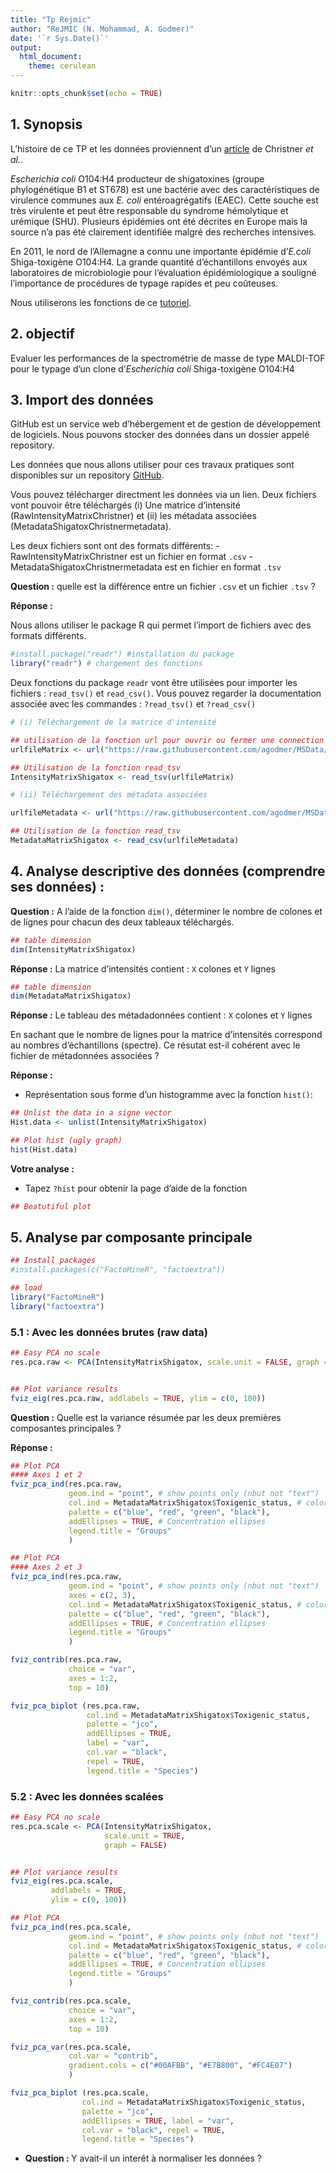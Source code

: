 ```yaml
---
title: "Tp Rejmic"
author: "ReJMIC (N. Mohammad, A. Godmer)"
date: '`r Sys.Date()`'
output: 
  html_document:
    theme: cerulean
---
```


```r
knitr::opts_chunk$set(echo = TRUE)
```

## 1. Synopsis

L'histoire de ce TP et les données proviennent d'un [article](https://journals.plos.org/plosone/article?id=10.1371/journal.pone.0101924) de Christner *et al.*.

*Escherichia coli* O104:H4 producteur de shigatoxines (groupe phylogénétique B1 et ST678) est une bactérie avec des caractéristiques de virulence communes aux *E. coli* entéroagrégatifs (EAEC). Cette souche est très virulente et peut être responsable du syndrome hémolytique et urémique (SHU). Plusieurs épidémies ont été décrites en Europe mais la source n'a pas été clairement identifiée malgré des recherches intensives.

En 2011, le nord de l'Allemagne a connu une importante épidémie d'*E.coli* Shiga-toxigène O104:H4. La grande quantité d'échantillons envoyés aux laboratoires de microbiologie pour l'évaluation épidémiologique a souligné l'importance de procédures de typage rapides et peu coûteuses.

Nous utiliserons les fonctions de ce [tutoriel](http://www.sthda.com/french/articles/38-methodes-des-composantes-principales-dans-r-guide-pratique/73-acp-analyse-en-composantes-principales-avec-r-l-essentiel/).

## 2. objectif

Evaluer les performances de la spectrométrie de masse de type MALDI-TOF pour le typage d'un clone d'*Escherichia coli* Shiga-toxigène O104:H4

## 3. Import des données

GitHub est un service web d'hébergement et de gestion de développement de logiciels. Nous pouvons stocker des données dans un dossier appelé repository.

Les données que nous allons utiliser pour ces travaux pratiques sont disponibles sur un repository [GitHub](https://agodmer.github.io/MSData/ShigaToxigenicEscherichia).

Vous pouvez télécharger directment les données via un lien. Deux fichiers vont pouvoir être téléchargés (i) Une matrice d'intensité (RawIntensityMatrixChristner) et (ii) les métadata associées (MetadataShigatoxChristnermetadata).

Les deux fichiers sont ont des formats différents: - RawIntensityMatrixChristner est un fichier en format `.csv` - MetadataShigatoxChristnermetadata est en fichier en format `.tsv`

**Question :** quelle est la différence entre un fichier `.csv` et un fichier `.tsv` ? 

**Réponse :**

Nous allons utiliser le package R qui permet l'import de fichiers avec des formats différents.

```r
#install.package("readr") #installation du package
library("readr") # chargement des fonctions
```

Deux fonctions du package `readr` vont être utilisées pour importer les fichiers : `read_tsv()` et `read_csv()`. Vous pouvez regarder la documentation associée avec les commandes : `?read_tsv()` et `?read_csv()`

```r

# (i) Téléchargement de la matrice d'intensité

## utilisation de la fonction url pour ouvrir ou fermer une connection
urlfileMatrix <- url("https://raw.githubusercontent.com/agodmer/MSData/main/ShigaToxigenicEscherichia/RawIntensityMatrixChristnerSN3.tsv")

## Utilisation de la fonction read_tsv
IntensityMatrixShigatox <- read_tsv(urlfileMatrix)

# (ii) Téléchargement des métadata associées

urlfileMetadata <- url("https://raw.githubusercontent.com/agodmer/MSData/main/ShigaToxigenicEscherichia/MetadataShigatoxChristner.csv")

## Utilisation de la fonction read_tsv
MetadataMatrixShigatox <- read_csv(urlfileMetadata)
```

## 4. Analyse descriptive des données (comprendre ses données) :

**Question :** A l'aide de la fonction `dim()`, déterminer le nombre de colones et de lignes pour chacun des deux tableaux téléchargés.

```r
## table dimension
dim(IntensityMatrixShigatox)
```

**Réponse :** La matrice d'intensités contient : `X` colones et `Y` lignes

```r
## table dimension
dim(MetadataMatrixShigatox)
```

**Réponse :** Le tableau des métadadonnées contient : `X` colones et `Y` lignes

En sachant que le nombre de lignes pour la matrice d'intensités correspond au nombres d'échantillons (spectre). Ce résutat est-il cohérent avec le fichier de métadonnées associées ?

**Réponse :**

-   Représentation sous forme d'un histogramme avec la fonction `hist()`:

```r
## Unlist the data in a signe vector
Hist.data <- unlist(IntensityMatrixShigatox)

## Plot hist (ugly graph)
hist(Hist.data)

```

**Votre analyse :** 

-   Tapez `?hist` pour obtenir la page d'aide de la fonction

```r
## Beatutiful plot

```

## 5. Analyse par composante principale

```r
## Install packages
#install.packages(c("FactoMineR", "factoextra"))

## load
library("FactoMineR")
library("factoextra")
```

### 5.1 : Avec les données brutes (raw data)

```r
## Easy PCA no scale
res.pca.raw <- PCA(IntensityMatrixShigatox, scale.unit = FALSE, graph = FALSE)


## Plot variance results
fviz_eig(res.pca.raw, addlabels = TRUE, ylim = c(0, 100))
```

**Question :** Quelle est la variance résumée par les deux premières composantes principales ?

**Réponse :**

```r
## Plot PCA
#### Axes 1 et 2
fviz_pca_ind(res.pca.raw,
             geom.ind = "point", # show points only (nbut not "text")
             col.ind = MetadataMatrixShigatox$Toxigenic_status, # color by groups
             palette = c("blue", "red", "green", "black"),
             addEllipses = TRUE, # Concentration ellipses
             legend.title = "Groups"
             )
```

```r
## Plot PCA
#### Axes 2 et 3
fviz_pca_ind(res.pca.raw,
             geom.ind = "point", # show points only (nbut not "text")
             axes = c(2, 3),
             col.ind = MetadataMatrixShigatox$Toxigenic_status, # color by groups
             palette = c("blue", "red", "green", "black"),
             addEllipses = TRUE, # Concentration ellipses
             legend.title = "Groups"
             )
```

```r
fviz_contrib(res.pca.raw,
             choice = "var",
             axes = 1:2,
             top = 10)
```

```r
fviz_pca_biplot (res.pca.raw,
                 col.ind = MetadataMatrixShigatox$Toxigenic_status,
                 palette = "jco",
                 addEllipses = TRUE,
                 label = "var",
                 col.var = "black",
                 repel = TRUE,
                 legend.title = "Species")
```

### 5.2 : Avec les données scalées

```r
## Easy PCA no scale
res.pca.scale <- PCA(IntensityMatrixShigatox,
                     scale.unit = TRUE,
                     graph = FALSE)


## Plot variance results
fviz_eig(res.pca.scale,
         addlabels = TRUE,
         ylim = c(0, 100))
```

```r
## Plot PCA
fviz_pca_ind(res.pca.scale,
             geom.ind = "point", # show points only (nbut not "text")
             col.ind = MetadataMatrixShigatox$Toxigenic_status, # color by groups
             palette = c("blue", "red", "green", "black"),
             addEllipses = TRUE, # Concentration ellipses
             legend.title = "Groups"
             )
```

```r
fviz_contrib(res.pca.scale,
             choice = "var",
             axes = 1:2,
             top = 10)
```

```r
fviz_pca_var(res.pca.scale,
             col.var = "contrib",
             gradient.cols = c("#00AFBB", "#E7B800", "#FC4E07")
             )
```
          
```r
fviz_pca_biplot (res.pca.scale,
                col.ind = MetadataMatrixShigatox$Toxigenic_status,
                palette = "jco",
                addEllipses = TRUE, label = "var",
                col.var = "black", repel = TRUE,
                legend.title = "Species")
```

- **Question : ** Y avait-il un interêt à normaliser les données ? 
